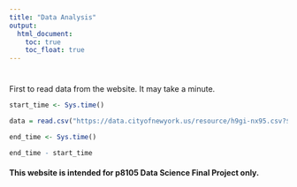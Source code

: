 ```yaml
---
title: "Data Analysis"
output: 
  html_document:
    toc: true
    toc_float: true
---
```


#
#

First to read data from the website. It may take a minute.

```r
start_time <- Sys.time()

data = read.csv("https://data.cityofnewyork.us/resource/h9gi-nx95.csv?$limit=2000000")

end_time <- Sys.time()

end_time - start_time
```


#### This website is intended for p8105 Data Science Final Project only. 

